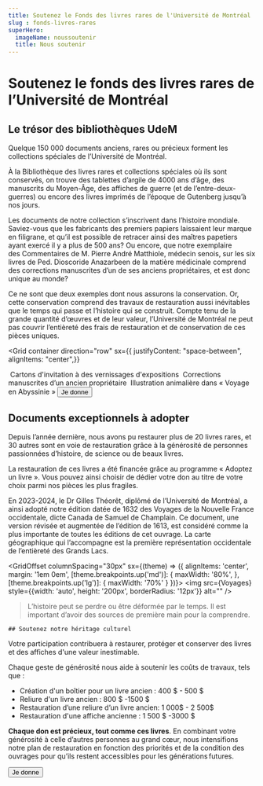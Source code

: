 ```yaml
---
title: Soutenez le Fonds des livres rares de l'Université de Montréal
slug : fonds-livres-rares
superHero:
  imageName: noussoutenir
  title: Nous soutenir
---
```


# Soutenez le fonds des livres rares de l’Université de Montréal

## Le trésor des bibliothèques UdeM

Quelque 150 000 documents anciens, rares ou précieux forment les collections spéciales de l’Université de Montréal.

À la Bibliothèque des livres rares et collections spéciales où ils sont conservés, on trouve des tablettes d’argile de 4000 ans d’âge, des manuscrits du Moyen-Âge, des affiches de guerre (et de l’entre-deux-guerres) ou encore des livres imprimés de l’époque de Gutenberg jusqu’à nos jours.

Les documents de notre collection s’inscrivent dans l’histoire mondiale. Saviez-vous que les fabricants des premiers papiers laissaient leur marque en filigrane, et qu’il est possible de retracer ainsi des maîtres papetiers ayant exercé il y a plus de 500 ans? Ou encore, que notre exemplaire des Commentaires de M. Pierre André Matthiole, médecin senois, sur les six livres de Ped. Dioscoride Anazarbeen de la matière médicinale comprend des corrections manuscrites d’un de ses anciens propriétaires, et est donc unique au monde?

Ce ne sont que deux exemples dont nous assurons la conservation. Or, cette conservation comprend des travaux de restauration aussi inévitables que le temps qui passe et l’histoire qui se construit. Compte tenu de la grande quantité d’œuvres et de leur valeur, l’Université de Montréal ne peut pas couvrir l’entièreté des frais de restauration et de conservation de ces pièces uniques.


<Grid
  container
  direction="row"
  sx={{
  justifyContent: "space-between",
  alignItems: "center",}}
> 
<Grid size={3}>
<img src={Cartons} style={{width: 'auto', height: '200px', borderRadius: '12px'}} alt="" />
Cartons d'invitation à des vernissages d'expositions
</Grid>
<Grid size={3}>
<img src={Corrections} style={{width: 'auto', height: '200px', borderRadius: '12px'}} alt="" />
Corrections manuscrites d’un ancien propriétaire
</Grid>
<Grid size={3}>
<img src={Illustration} style={{width: 'auto', height: '200px', borderRadius: '12px'}} alt="" />
Illustration animalière dans « Voyage en Abyssinie »
</Grid>
</Grid>
<Button primary href='https://secureca.reseau.umontreal.ca/s/1857/bp18/interior.aspx?sid=1857&gid=2&pgid=418&cid=1063&dids=587.618.1030.619.864&bledit=1&sort=1&appealcode=H24DA_GWA_BIBLIO24'>Je donne</Button>

## Documents exceptionnels à adopter

Depuis l’année dernière, nous avons pu restaurer plus de 20 livres rares, et 30 autres sont en voie de restauration grâce à la générosité de personnes passionnées d’histoire, de science ou de beaux livres.

La restauration de ces livres a été financée grâce au programme « Adoptez un livre ». Vous pouvez ainsi choisir de dédier votre don au titre de votre choix parmi nos pièces les plus fragiles.

En 2023-2024, le Dr Gilles Théorêt, diplômé de l’Université de Montréal, a ainsi adopté notre édition datée de 1632 des Voyages de la Nouvelle France occidentale, dicte Canada de Samuel de Champlain. Ce document, une version révisée et augmentée de l’édition de 1613, est considéré comme la plus importante de toutes les éditions de cet ouvrage. La carte géographique qui l’accompagne est la première représentation occidentale de l’entièreté des Grands Lacs.

<GridOffset
      columnSpacing="30px"
      sx={(theme) => ({
        alignItems: 'center',
        margin: '1em 0em',
        [theme.breakpoints.up('md')]: {
          maxWidth: '80%',
        },
        [theme.breakpoints.up('lg')]: {
          maxWidth: '70%'
        }
    })}>
      <Grid size="auto">
        <img src={Voyages} style={{width: 'auto', height: '200px', borderRadius: '12px'}} alt="" />
      </Grid>
      <Grid size='grow'>
        <Blockquote source="Dr Gilles Théorêt, diplômé de l’Université de Montréal et adoptant de l’ouvrage Les voyages de la Nouvelle France occidentale">
          L’histoire peut se perdre ou être déformée par le temps. Il est important d’avoir des sources de première main pour la comprendre.
        </Blockquote>
      </Grid>
    </GridOffset>

    ## Soutenez notre héritage culturel

Votre participation contribuera à restaurer, protéger et conserver des livres et des affiches d'une valeur inestimable.

Chaque geste de générosité nous aide à soutenir les coûts de travaux, tels que :
- Création d'un boîtier pour un livre ancien : 400 $ - 500 $
- Reliure d'un livre ancien : 800 $ -1500 $
- Restauration d’une reliure d’un livre ancien: 1 000$ - 2 500$
- Restauration d'une affiche ancienne : 1 500 $ -3000 $

**Chaque don est précieux, tout comme ces livres**. En combinant votre générosité à celle d’autres personnes au grand cœur, nous intensifions notre plan de restauration en fonction des priorités et de la condition des ouvrages pour qu’ils restent accessibles pour les générations futures.

<Button primary href='https://secureca.reseau.umontreal.ca/s/1857/bp18/interior.aspx?sid=1857&gid=2&pgid=418&cid=1063&dids=587.618.1030.619.864&bledit=1&sort=1&appealcode=H24DA_GWA_BIBLIO24'>Je donne</Button>